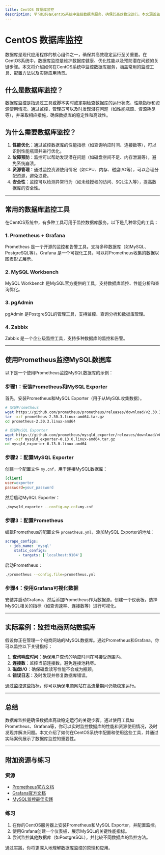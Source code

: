 ```yaml
---
title: CentOS 数据库监控
description: 学习如何在CentOS系统中监控数据库服务，确保其高效稳定运行。本文涵盖监控工具、配置方法及实际案例。
---
```


# CentOS 数据库监控

数据库是现代应用程序的核心组件之一，确保其高效稳定运行至关重要。在CentOS系统中，数据库监控是维护数据库健康、优化性能以及预防潜在问题的关键步骤。本文将介绍如何在CentOS系统中监控数据库服务，涵盖常用的监控工具、配置方法以及实际应用场景。

## 什么是数据库监控？

数据库监控是指通过工具或脚本实时或定期检查数据库的运行状态、性能指标和资源使用情况。通过监控，管理员可以及时发现潜在问题（如性能瓶颈、资源耗尽等），并采取相应措施，确保数据库的稳定性和高效性。

## 为什么需要数据库监控？

1. **性能优化**：通过监控数据库的性能指标（如查询响应时间、连接数等），可以识别性能瓶颈并进行优化。
2. **故障预防**：监控可以帮助发现潜在问题（如磁盘空间不足、内存泄漏等），避免系统崩溃。
3. **资源管理**：通过监控资源使用情况（如CPU、内存、磁盘I/O等），可以合理分配资源，避免浪费。
4. **安全性**：监控可以检测异常行为（如未经授权的访问、SQL注入等），提高数据库的安全性。

---

## 常用的数据库监控工具

在CentOS系统中，有多种工具可用于监控数据库服务。以下是几种常见的工具：

### 1. **Prometheus + Grafana**
Prometheus 是一个开源的监控和告警工具，支持多种数据库（如MySQL、PostgreSQL等）。Grafana 是一个可视化工具，可以将Prometheus收集的数据以图表形式展示。

### 2. **MySQL Workbench**
MySQL Workbench 是MySQL官方提供的工具，支持数据库监控、性能分析和查询优化。

### 3. **pgAdmin**
pgAdmin 是PostgreSQL的管理工具，支持监控、查询分析和数据库管理。

### 4. **Zabbix**
Zabbix 是一个企业级监控工具，支持多种数据库的监控和告警。

---

## 使用Prometheus监控MySQL数据库

以下是一个使用Prometheus监控MySQL数据库的示例：

### 步骤1：安装Prometheus和MySQL Exporter
首先，安装Prometheus和MySQL Exporter（用于从MySQL收集数据）。

```bash
# 安装Prometheus
wget https://github.com/prometheus/prometheus/releases/download/v2.30.3/prometheus-2.30.3.linux-amd64.tar.gz
tar -xzf prometheus-2.30.3.linux-amd64.tar.gz
cd prometheus-2.30.3.linux-amd64

# 安装MySQL Exporter
wget https://github.com/prometheus/mysqld_exporter/releases/download/v0.13.0/mysqld_exporter-0.13.0.linux-amd64.tar.gz
tar -xzf mysqld_exporter-0.13.0.linux-amd64.tar.gz
cd mysqld_exporter-0.13.0.linux-amd64
```

### 步骤2：配置MySQL Exporter
创建一个配置文件 `my.cnf`，用于连接MySQL数据库：

```ini
[client]
user=exporter
password=your_password
```

然后启动MySQL Exporter：

```bash
./mysqld_exporter --config.my-cnf=my.cnf
```

### 步骤3：配置Prometheus
编辑Prometheus的配置文件 `prometheus.yml`，添加MySQL Exporter的地址：

```yaml
scrape_configs:
  - job_name: 'mysql'
    static_configs:
      - targets: ['localhost:9104']
```

启动Prometheus：

```bash
./prometheus --config.file=prometheus.yml
```

### 步骤4：使用Grafana可视化数据
安装并启动Grafana，然后添加Prometheus作为数据源。创建一个仪表板，选择MySQL相关的指标（如查询速率、连接数等）进行可视化。

---

## 实际案例：监控电商网站数据库

假设你正在管理一个电商网站的MySQL数据库。通过Prometheus和Grafana，你可以监控以下关键指标：

1. **查询响应时间**：确保用户查询的响应时间在可接受范围内。
2. **连接数**：监控当前连接数，避免连接池耗尽。
3. **磁盘I/O**：确保磁盘读写性能不会成为瓶颈。
4. **错误日志**：及时发现并修复数据库错误。

通过监控这些指标，你可以确保电商网站在高流量期间仍能稳定运行。

---

## 总结

数据库监控是确保数据库高效稳定运行的关键步骤。通过使用工具如Prometheus、Grafana等，你可以实时监控数据库的性能和资源使用情况，及时发现并解决问题。本文介绍了如何在CentOS系统中配置和使用这些工具，并通过实际案例展示了数据库监控的重要性。

---

## 附加资源与练习

### 资源
- [Prometheus官方文档](https://prometheus.io/docs/)
- [Grafana官方文档](https://grafana.com/docs/)
- [MySQL监控最佳实践](https://dev.mysql.com/doc/refman/8.0/en/monitoring.html)

### 练习
1. 在你的CentOS服务器上安装Prometheus和MySQL Exporter，并配置监控。
2. 使用Grafana创建一个仪表板，展示MySQL的关键性能指标。
3. 尝试监控其他数据库（如PostgreSQL），并比较不同数据库的监控方法。

通过实践，你将更深入地理解数据库监控的原理和应用。